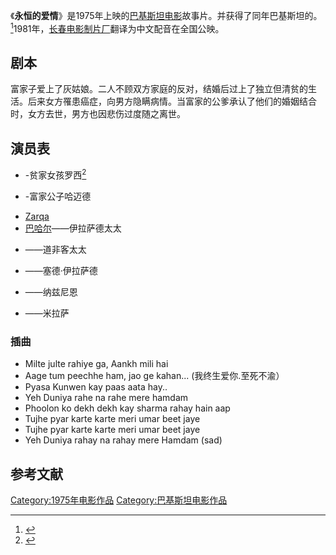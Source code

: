 {{expand|time=2015-10-24T14:39:16+00:00}}
{{refimprove|time=2015-10-24T14:39:16+00:00}}
{{Infobox film
| name           = Mera Naam Hai Mohabbat
| image          = 
| caption        = 
| director       = {{tsl|en|Shabab Keranvi|谢巴布·基朗维}}
| producer       = {{tsl|en|A. Hameed}}
| story          = {{tsl|en|Shabab Keranvi|谢巴布·基朗维}}
| screenplay     = 
| starring       = {{tsl|en|Babra Sharif|巴布拉·谢里夫}}<br>{{tsl|en|Ghulam Mohiuddin (actor)|库兰·姆西-乌-丁}}
| music          = '''作曲:''' <br> {{tsl|en|M. Asharaf (musician)|马·阿什拉芙}}
| cinematography = 萨迪克·摩地
| editing        = 
| distributor    = 谢巴布电影制片厂
| released       = 1975年8月8日
| runtime        = 
| country        = [[巴基斯坦|巴基斯坦]]
| language       = [[乌尔都语|乌尔都语]]
| preceded_by    =
| followed_by      =
| budget           = 
}}
《'''永恒的爱情'''》是1975年上映的[[巴基斯坦电影|巴基斯坦电影]]故事片。并获得了同年巴基斯坦的{{tsl|en|Nigar Award|尼加尔电影奖}}。<ref>{{cite web|title=My Name is Love Profile|url=http://mazhar.dk/film/60years/movies/MeraNaamHayMohabbat.htm|publisher=Pakistan Film Magazine|accessdate=13 September 2011|archive-url=https://web.archive.org/web/20160925130704/http://mazhar.dk/film/60years/movies/MeraNaamHayMohabbat.htm|archive-date=2016-09-25|dead-url=yes}}</ref>1981年，[[长春电影制片厂|长春电影制片厂]]翻译为中文配音在全国公映。

==剧本==
富家子爱上了灰姑娘。二人不顾双方家庭的反对，结婚后过上了独立但清贫的生活。后来女方罹患癌症，向男方隐瞒病情。当富家的公爹承认了他们的婚姻结合时，女方去世，男方也因悲伤过度随之离世。 

==演员表==
* {{tsl|en|Babra Sharif|巴布拉·谢里夫}}-贫家女孩罗西<ref>{{cite web|title=Cast of Film|url=//www.youtube.com/watch?v=Dw3YZ4aHpnU|publisher=Youtube|accessdate=13 September 2011|archive-date=2012-02-24|archive-url=https://web.archive.org/web/20120224054821/http://www.youtube.com/watch?v=Dw3YZ4aHpnU|dead-url=no}}</ref>
* {{tsl|en|Ghulam Mohiuddin (actor)|库兰·姆西-乌-丁}}-富家公子哈迈德
*[[Zarqa|Zarqa]]
*[[巴哈尔|巴哈尔]]——伊拉萨德太太
*{{tsl|en|Tamanna (actress)|塔姆纳}}——道非客太太
*{{tsl|en|Rehan (actor)|利罕}}——塞德·伊拉萨德
*{{tsl|en|Farzana|法尔查那}}——纳兹尼恩
*{{tsl|en|Allauddin|阿拉-乌-丁}}——米拉萨

===插曲===
*Milte julte rahiye ga, Aankh mili hai 	{{tsl|en|Mehdi Hassan}}
*Aage tum peechhe ham, jao ge kahan...	(我终生爱你.至死不渝）{{tsl|en|Ahmad Rushdi}}
*Pyasa Kunwen kay paas aata hay.. 	{{tsl|en|Mehdi Hassan}}
*Yeh Duniya rahe na rahe mere hamdam 	{{tsl|en|Naheed Akhtar}} {{tsl|en|Mehdi Hassan}}
*Phoolon ko dekh dekh kay sharma rahay hain aap {{tsl|en|Mehdi Hassan}}
*Tujhe pyar karte karte meri umar beet jaye 	{{tsl|en|Mehdi Hassan}}
*Tujhe pyar karte karte meri umar beet jaye 	{{tsl|en|Naheed Akhtar}}
*Yeh Duniya rahay na rahay mere Hamdam (sad)    {{tsl|en|Mehdi Hassan}}

==参考文献==
{{reflist}}
 
{{DEFAULTSORT: Mera Naam Hai Mohabbat}}
[[Category:1975年电影作品|Category:1975年电影作品]]
[[Category:巴基斯坦电影作品|Category:巴基斯坦电影作品]]